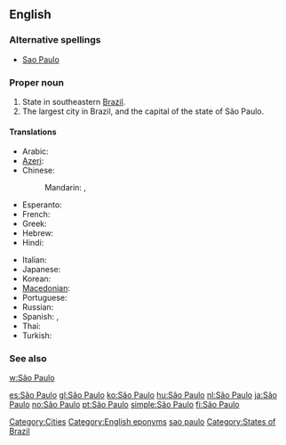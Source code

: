 {{also|Sao Paulo}}
==English==
{{wikipedia}}

===Alternative spellings===
* [[Sao Paulo]]

===Proper noun===
{{en-proper noun|sg=[[São]] [[Paulo]]}}

# State in southeastern [[Brazil]].
# The largest city in Brazil, and the capital of the state of São Paulo.

====Translations====
{{trans-top|state in Brazil}}
* Arabic: {{t|ar|ساو باولو|m|tr=saw baawlu}}
* [[Azeri]]: {{t|az|San Paulo|xs=Azeri}}
* Chinese:
*: Mandarin: {{t|cmn|聖保羅|sc=Hani}},  {{t|cmn|圣保罗|tr=Shèng-Bǎoluó|sc=Hani}}
* Esperanto: {{t|eo|San-Pawlio|xs=Esperanto}}
* French: {{t-|fr|São Paulo|m}}
* Greek: {{t|el|Σάο Πάολο|tr=Sáo Páolo}}
* Hebrew: {{t|he|סאו פאולו}}
* Hindi: {{t|hi|साओ पाउलो|tr=sā'ō pā'ulō|xs=Hindi}}
{{trans-mid}}
* Italian: {{t+|it|San Paolo}}
* Japanese: {{t+|ja|サンパウロ|tr=Sanpauro}}
* Korean: {{t|ko|상파울루|tr=Sangpaullu|sc=Hang}}
* [[Macedonian]]: {{t|mk|Сао Паоло|tr=Sáo Páolo}}
* Portuguese: {{t+|pt|São Paulo}}
* Russian: {{t-|ru|Сан-Паулу|m|tr=San-Páulu}} {{indeclinable}}
* Spanish: {{t+|es|San Pablo}}, {{t+|es|São Paulo}}
* Thai: {{t|th|เซาเปาลู|tr=sao bpao loo}}
* Turkish: {{t-|tr|Sao Paulo}}
{{trans-bottom}}

===See also===
[[w:São Paulo]]

[[Category:Cities]]
[[Category:English eponyms]]
[[Category:English terms spelled with Ã|sao paulo]]
[[Category:States of Brazil]]

[[es:São Paulo]]
[[gl:São Paulo]]
[[ko:São Paulo]]
[[hu:São Paulo]]
[[nl:São Paulo]]
[[ja:São Paulo]]
[[no:São Paulo]]
[[pt:São Paulo]]
[[simple:São Paulo]]
[[fi:São Paulo]]